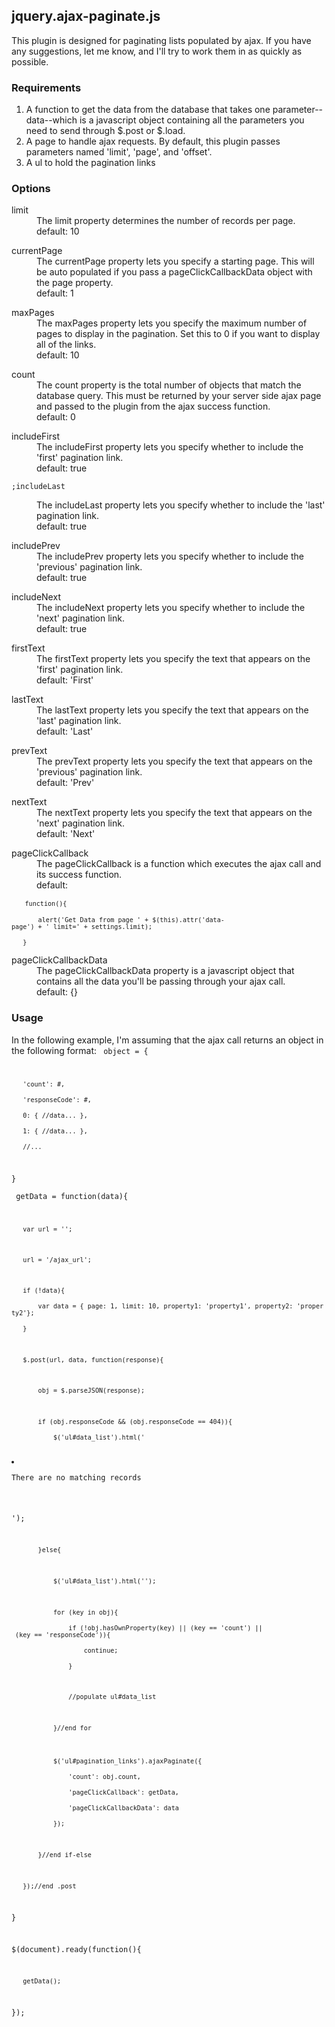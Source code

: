 == jquery.ajax-paginate.js ==

This plugin is designed for paginating lists populated by ajax. If you have any suggestions, let me know, and I'll try to work them in as quickly as possible.

=== Requirements ===

# A function to get the data from the database that takes one parameter--data--which is a javascript object containing all the parameters you need to send through $.post or $.load.
# A page to handle ajax requests. By default, this plugin passes parameters named 'limit', 'page', and 'offset'.
# A ul to hold the pagination links

=== Options ===

;limit
: The limit property determines the number of records per page.
: default: 10

;currentPage
: The currentPage property lets you specify a starting page. This will be auto populated if you pass a pageClickCallbackData object with the page property.
: default: 1

;maxPages
: The maxPages property lets you specify the maximum number of pages to display in the pagination. Set this to 0 if you want to display all of the links. 
: default: 10

;count
: The count property is the total number of objects that match the database query. This must be returned by your server side ajax page and passed to the plugin from the ajax success function.
: default: 0

;includeFirst
: The includeFirst property lets you specify whether to include the 'first' pagination link.
: default: true

 ;includeLast
: The includeLast property lets you specify whether to include the 'last' pagination link.
: default: true

;includePrev
: The includePrev property lets you specify whether to include the 'previous' pagination link.
: default: true

;includeNext
: The includeNext property lets you specify whether to include the 'next' pagination link.
: default: true

;firstText
: The firstText property lets you specify the text that appears on the 'first' pagination link.
: default: 'First'

;lastText
: The lastText property lets you specify the text that appears on the 'last' pagination link.
: default: 'Last'

;prevText
: The prevText property lets you specify the text that appears on the 'previous' pagination link.
: default: 'Prev'

;nextText
: The nextText property lets you specify the text that appears on the 'next' pagination link.
: default: 'Next'

;pageClickCallback
: The pageClickCallback is a function which executes the ajax call and its success function.
: default: 
    <code>function(){
        alert('Get Data from page ' + $(this).attr('data-page') + ' limit=' + settings.limit);
    }</code>

;pageClickCallbackData
: The pageClickCallbackData property is a javascript object that contains all the data you'll be passing through your ajax call.
: default: {}

=== Usage === 

In the following example, I'm assuming that the ajax call returns an object in the following format:
<code>
object = {
    'count': #,
    'responseCode': #,
    0: { //data... },
    1: { //data... },
    //...
}
</code>

<code>
getData = function(data){
    
    var url = '';

    url = '/ajax_url';

    if (!data){
        var data = { page: 1, limit: 10, property1: 'property1', property2: 'property2'};
    }
        
    $.post(url, data, function(response){

        obj = $.parseJSON(response);
        
        if (obj.responseCode && (obj.responseCode == 404)){
            $('ul#data_list').html('<li>There are no matching records</li>');
        }else{
           
            $('ul#data_list').html('');
            
            for (key in obj){
                if (!obj.hasOwnProperty(key) || (key == 'count') || (key == 'responseCode')){
                    continue;
                }

                //populate ul#data_list
                               
            }//end for
 
            $('ul#pagination_links').ajaxPaginate({
                'count': obj.count,
                'pageClickCallback': getData,
                'pageClickCallbackData': data                
            });
             
        }//end if-else
        
    });//end .post

}

$(document).ready(function(){
    getData();
});

</code>

